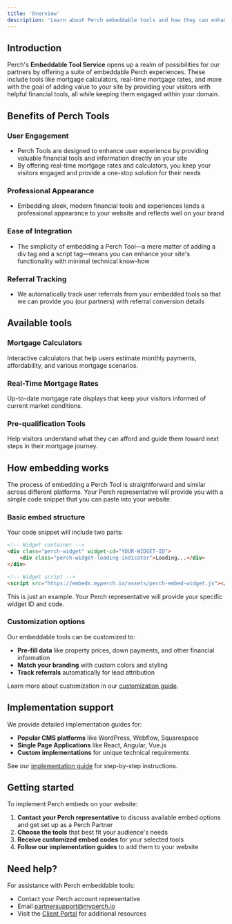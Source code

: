 ```yaml
---
title: 'Overview'
description: 'Learn about Perch embeddable tools and how they can enhance your website with valuable financial calculators and real-time mortgage rates'
---
```


## Introduction

Perch's **Embeddable Tool Service** opens up a realm of possibilities for our partners by offering a suite of embeddable Perch experiences. These include tools like mortgage calculators, real-time mortgage rates, and more with the goal of adding value to your site by providing your visitors with helpful financial tools, all while keeping them engaged within your domain.

## Benefits of Perch Tools

### User Engagement
- Perch Tools are designed to enhance user experience by providing valuable financial tools and information directly on your site
- By offering real-time mortgage rates and calculators, you keep your visitors engaged and provide a one-stop solution for their needs

### Professional Appearance
- Embedding sleek, modern financial tools and experiences lends a professional appearance to your website and reflects well on your brand

### Ease of Integration
- The simplicity of embedding a Perch Tool—a mere matter of adding a div tag and a script tag—means you can enhance your site's functionality with minimal technical know-how

### Referral Tracking
- We automatically track user referrals from your embedded tools so that we can provide you (our partners) with referral conversion details

## Available tools

### Mortgage Calculators
Interactive calculators that help users estimate monthly payments, affordability, and various mortgage scenarios.

### Real-Time Mortgage Rates
Up-to-date mortgage rate displays that keep your visitors informed of current market conditions.

### Pre-qualification Tools
Help visitors understand what they can afford and guide them toward next steps in their mortgage journey.

## How embedding works

The process of embedding a Perch Tool is straightforward and similar across different platforms. Your Perch representative will provide you with a simple code snippet that you can paste into your website.

### Basic embed structure

Your code snippet will include two parts:

```html
<!-- Widget container -->
<div class="perch-widget" widget-id="YOUR-WIDGET-ID">
    <div class="perch-widget-loading-indicator">Loading...</div>
</div>

<!-- Widget script -->
<script src="https://embeds.myperch.io/assets/perch-embed-widget.js"></script>
```

<Warning>
This is just an example. Your Perch representative will provide your specific widget ID and code.
</Warning>

### Customization options

Our embeddable tools can be customized to:
- **Pre-fill data** like property prices, down payments, and other financial information
- **Match your branding** with custom colors and styling
- **Track referrals** automatically for lead attribution

Learn more about customization in our [customization guide](/embeds/customization).

## Implementation support

We provide detailed implementation guides for:
- **Popular CMS platforms** like WordPress, Webflow, Squarespace
- **Single Page Applications** like React, Angular, Vue.js
- **Custom implementations** for unique technical requirements

See our [implementation guide](/embeds/implementation) for step-by-step instructions.

## Getting started

To implement Perch embeds on your website:

1. **Contact your Perch representative** to discuss available embed options and get set up as a Perch Partner
2. **Choose the tools** that best fit your audience's needs
3. **Receive customized embed codes** for your selected tools
4. **Follow our implementation guides** to add them to your website

## Need help?

For assistance with Perch embeddable tools:
- Contact your Perch account representative
- Email [partnersupport@myperch.io](mailto:partnersupport@myperch.io)
- Visit the [Client Portal](https://app.myperch.io) for additional resources 